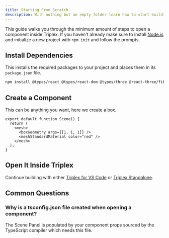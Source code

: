 ```yaml
---
title: Starting From Scratch
description: With nothing but an empty folder learn how to start building with Triplex.
---
```


This guide walks you through the minimum amount of steps to open a component inside Triplex. If you haven't already make sure to install [Node.js](https://nodejs.org/en) and initialize a new project with `npm init` and follow the prompts.

## Install Dependencies

This installs the required packages to your project and places them in its `package.json` file.

```bash filename="Terminal"
npm install @types/react @types/react-dom @types/three @react-three/fiber react react-dom three
```

## Create a Component

This can be anything you want, here we create a box.

```tsx filename="src/scene.tsx"
export default function Scene() {
  return (
    <mesh>
      <boxGeometry args={[1, 1, 1]} />
      <meshStandardMaterial color="red" />
    </mesh>
  );
}
```

## Open It Inside Triplex

Continue building with either [Triplex for VS Code](/docs/get-started/vscode#opening-components) or [Triplex Standalone](/docs/get-started/standalone#opening-components).

## Common Questions

### Why is a tsconfig.json file created when opening a component?

The Scene Panel is populated by your component props sourced by the TypeScript compiler which needs this file.
